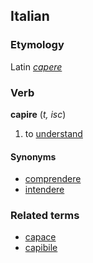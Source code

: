==Italian==
===Etymology===
Latin ''[[capere]]''
===Verb===
'''capire''' (''t, isc'')

# to [[understand]]

====Synonyms====
*[[comprendere]]
*[[intendere]]

===Related terms===
*[[capace]]
*[[capibile]]